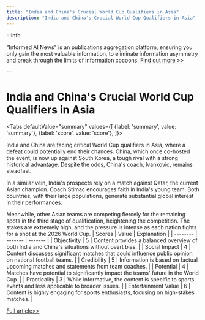 ```yaml
---
title: "India and China's Crucial World Cup Qualifiers in Asia"
description: "India and China's Crucial World Cup Qualifiers in Asia"
---
```



:::info

"Informed AI News" is an publications aggregation platform, ensuring you only gain the most valuable information, to eliminate information asymmetry and break through the limits of information cocoons.  [Find out more >>](/)

:::

# India and China's Crucial World Cup Qualifiers in Asia


<Tabs
	defaultValue="summary"
	values={[
	{label: 'summary', value: 'summary'},
	{label: 'score', value: 'score'},
]}>
<TabItem value="summary">


India and China are facing critical World Cup qualifiers in Asia, where a defeat could potentially end their chances. China, which once co-hosted the event, is now up against South Korea, a tough rival with a strong historical advantage. Despite the odds, China's coach, Ivankovic, remains steadfast.

In a similar vein, India's prospects rely on a match against Qatar, the current Asian champion. Coach Stimac encourages faith in India's young team. Both countries, with their large populations, generate substantial global interest in their performances.

Meanwhile, other Asian teams are competing fiercely for the remaining spots in the third stage of qualification, heightening the competition. The stakes are extremely high, and the pressure is intense as each nation fights for a shot at the 2026 World Cup.
</TabItem>
<TabItem value="score">
	| Scores     | Value   | Explanation |
	| -------- | ------- | ------- |
	| Objectivity  | 5    | Content provides a balanced overview of both India and China's situations without overt bias.    |
	| Social Impact | 4     | Content discusses significant matches that could influence public opinion on national football teams.    |
	| Credibility    | 5    | Information is based on factual upcoming matches and statements from team coaches.    |
	| Potential    | 4    | Matches have potential to significantly impact the teams' future in the World Cup.    |
	| Practicality    | 3    | While informative, the content is specific to sports events and less applicable to broader issues.    |
	| Entertainment Value    | 6    | Content is highly engaging for sports enthusiasts, focusing on high-stakes matches.    |
</TabItem>
</Tabs>

[Full article>>](https://apnews.com/article/world-cup-asia-qualifying-fifa-india-china-1fddb213cbf6b542493532a13d378a87)
